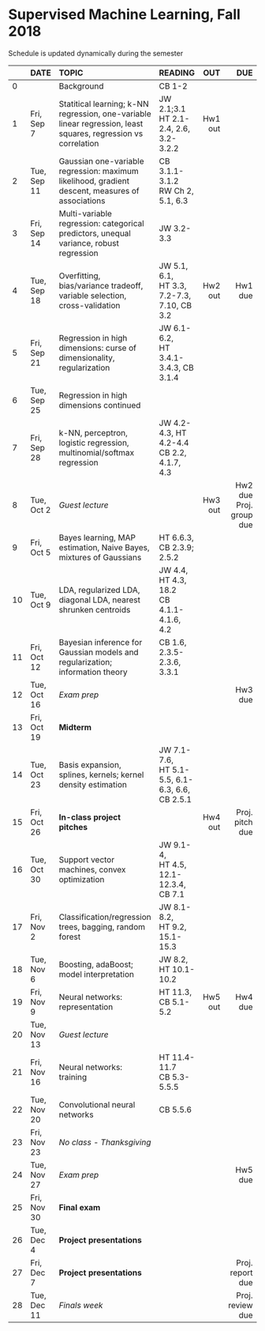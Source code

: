 <h1> Supervised Machine Learning, Fall 2018 </h1>
Schedule is updated dynamically during the semester
</br>

<font size="3">

|  | DATE      | TOPIC              |READING    |      OUT|      DUE   |
|--| --------- |:-------------------- |:---------------| -------:| ----------:|
|0 |           |Background|CB 1-2||||
|1 |Fri, Sep 7 |Statitical learning; k-NN regression, one-variable linear regression, least squares, regression vs correlation|JW 2.1;3.1</br>HT 2.1-2.4, 2.6, 3.2-3.2.2|Hw1 out||
|2 |Tue, Sep 11|Gaussian one-variable regression: maximum likelihood, gradient descent, measures of associations|CB 3.1.1-3.1.2</br>RW Ch 2, 5.1, 6.3|||
|3 |Fri, Sep 14|Multi-variable regression: categorical predictors, unequal variance, robust regression|JW 3.2-3.3|||
|4 |Tue, Sep 18|Overfitting, bias/variance tradeoff, variable selection, cross-validation|JW 5.1, 6.1,</br>HT 3.3, 7.2-7.3, 7.10, CB 3.2|Hw2 out| Hw1 due|
|5 |Fri, Sep 21|Regression in high dimensions: curse of dimensionality, regularization|JW 6.1-6.2,</br>HT 3.4.1-3.4.3, CB 3.1.4|||
|6 |Tue, Sep 25|Regression in high dimensions continued||||
|7 |Fri, Sep 28|k-NN, perceptron, logistic regression, multinomial/softmax regression|JW 4.2-4.3, HT 4.2-4.4</br>CB 2.2, 4.1.7, 4.3|||
|8 |Tue, Oct 2 | *Guest lecture*||Hw3 out| Hw2 due</br>Proj. group due|
|9 |Fri, Oct 5 |Bayes learning, MAP estimation, Naive Bayes, mixtures of Gaussians|HT 6.6.3,</br>CB 2.3.9; 2.5.2 |||
|10|Tue, Oct 9 |LDA, regularized LDA, diagonal LDA, nearest shrunken centroids|JW 4.4, HT 4.3, 18.2</br>CB 4.1.1-4.1.6, 4.2 |||
|11|Fri, Oct 12|Bayesian inference for Gaussian models and regularization; information theory|CB 1.6,</br>2.3.5-2.3.6, 3.3.1|||
|12|Tue, Oct 16|*Exam prep*|||Hw3 due|
|13|Fri, Oct 19|**Midterm**||||
|14|Tue, Oct 23|Basis expansion, splines, kernels; kernel density estimation|JW 7.1-7.6,</br>HT 5.1-5.5, 6.1-6.3, 6.6,</br> CB 2.5.1|||
|15|Fri, Oct 26|**In-class project pitches**||Hw4 out|Proj. pitch due|
|16|Tue, Oct 30|Support vector machines, convex optimization|JW 9.1-4, </br>HT 4.5, 12.1-12.3.4, CB 7.1|||
|17|Fri, Nov 2 |Classification/regression trees, bagging, random forest|JW 8.1-8.2,</br>HT 9.2, 15.1-15.3 |||
|18|Tue, Nov 6 |Boosting, adaBoost; model interpretation|JW 8.2, </br>HT 10.1-10.2|||
|19|Fri, Nov 9 |Neural networks: representation|HT 11.3, CB 5.1-5.2|Hw5 out| Hw4 due|
|20|Tue, Nov 13| *Guest lecture*||||
|21|Fri, Nov 16|Neural networks: training|HT 11.4-11.7</br>CB 5.3-5.5.5|||
|22|Tue, Nov 20|Convolutional neural networks|CB 5.5.6|||
|23|Fri, Nov 23|*No class - Thanksgiving*||||
|24|Tue, Nov 27|*Exam prep*|||Hw5 due|
|25|Fri, Nov 30|**Final exam**||||
|26|Tue, Dec 4 |**Project presentations**||||
|27|Fri, Dec 7 |**Project presentations**|||Proj. report due|
|28|Tue, Dec 11| *Finals week*|||Proj. review due|
</font>